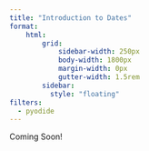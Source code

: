 ```yaml
--- 
title: "Introduction to Dates"
format: 
    html:
        grid:
            sidebar-width: 250px
            body-width: 1800px
            margin-width: 0px
            gutter-width: 1.5rem
        sidebar:
          style: "floating"
filters:
  - pyodide
--- 
```


Coming Soon!

